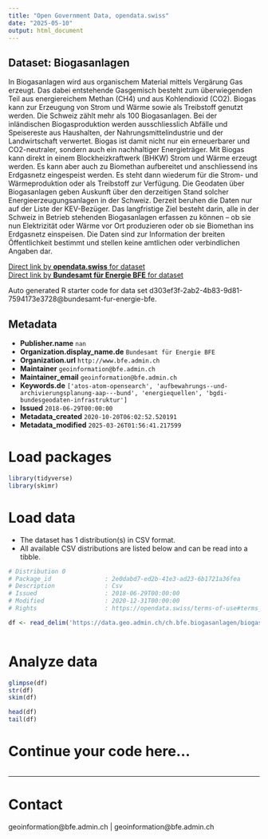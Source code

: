```yaml
---
title: "Open Government Data, opendata.swiss"
date: "2025-05-10"
output: html_document
---
```


## Dataset: Biogasanlagen

In Biogasanlagen wird aus organischem Material mittels Vergärung Gas erzeugt. Das dabei entstehende Gasgemisch besteht zum überwiegenden Teil aus energiereichem Methan (CH4) und aus Kohlendioxid (CO2). Biogas kann zur Erzeugung von Strom und Wärme sowie als Treibstoff genutzt werden. Die Schweiz zählt mehr als 100 Biogasanlagen. Bei der inländischen Biogasproduktion werden ausschliesslich Abfälle und Speisereste aus Haushalten, der Nahrungsmittelindustrie und der Landwirtschaft verwertet. Biogas ist damit nicht nur ein erneuerbarer und CO2-neutraler, sondern auch ein nachhaltiger Energieträger. Mit Biogas kann direkt in einem Blockheizkraftwerk (BHKW) Strom und Wärme erzeugt werden. Es kann aber auch zu Biomethan aufbereitet und anschliessend ins Erdgasnetz eingespeist werden. Es steht dann wiederum für die Strom- und Wärmeproduktion oder als Treibstoff zur Verfügung. Die Geodaten über Biogasanlagen geben Auskunft über den derzeitigen Stand solcher Energieerzeugungsanlagen in der Schweiz. Derzeit beruhen die Daten nur auf der Liste der KEV-Bezüger. Das langfristige Ziel besteht darin, alle in der Schweiz in Betrieb stehenden Biogasanlagen erfassen zu können – ob sie nun Elektrizität oder Wärme vor Ort produzieren oder ob sie Biomethan ins Erdgasnetz einspeisen. Die Daten sind zur Information der breiten Öffentlichkeit bestimmt und stellen keine amtlichen oder verbindlichen Angaben dar.

[Direct link by **opendata.swiss** for dataset](https://opendata.swiss/de/dataset/biogasanlagen)<br>
[Direct link by **Bundesamt für Energie BFE** for dataset](https://www.bfe.admin.ch/biogasanlagen)

Auto generated R starter code for data set d303ef3f-2ab2-4b83-9d81-7594173e3728@bundesamt-fur-energie-bfe.

## Metadata

- **Publisher.name** `nan`
- **Organization.display_name.de** `Bundesamt für Energie BFE`
- **Organization.url** `http://www.bfe.admin.ch`
- **Maintainer** `geoinformation@bfe.admin.ch`
- **Maintainer_email** `geoinformation@bfe.admin.ch`
- **Keywords.de** `['atos-atom-opensearch', 'aufbewahrungs--und-archivierungsplanung-aap---bund', 'energiequellen', 'bgdi-bundesgeodaten-infrastruktur']`
- **Issued** `2018-06-29T00:00:00`
- **Metadata_created** `2020-10-20T06:02:52.520191`
- **Metadata_modified** `2025-03-26T01:56:41.217599`


# Load packages

```r

library(tidyverse)
library(skimr)

```

# Load data

-   The dataset has 1 distribution(s) in CSV format.
-   All available CSV distributions are listed below and can be read into a tibble.

```r

# Distribution 0
# Package_id               : 2e0dabd7-ed2b-41e3-ad23-6b1721a36fea
# Description              : Csv
# Issued                   : 2018-06-29T00:00:00
# Modified                 : 2020-12-31T00:00:00
# Rights                   : https://opendata.swiss/terms-of-use#terms_by

df <- read_delim('https://data.geo.admin.ch/ch.bfe.biogasanlagen/biogasanlagen/biogasanlagen_2056.csv.zip')



```

# Analyze data

```r

glimpse(df)
str(df)
skim(df)

head(df)
tail(df)

```

# Continue your code here...

```r

```

------------------------------------------------------------------------

# Contact

geoinformation@bfe.admin.ch | geoinformation@bfe.admin.ch
